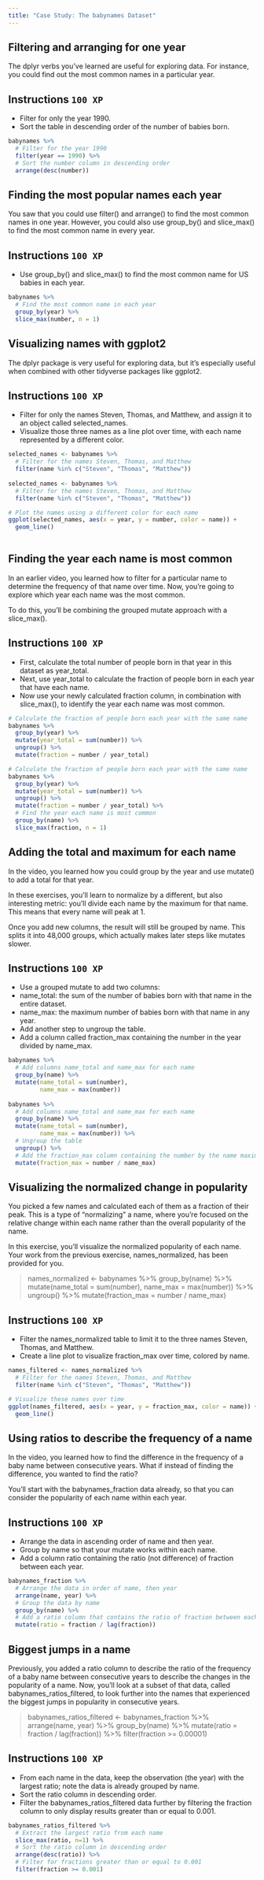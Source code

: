 ```yaml
---
title: "Case Study: The babynames Dataset"
---
```


## Filtering and arranging for one year

The dplyr verbs you've learned are useful for exploring data. For instance, you could find out the most common names in a particular year.

## Instructions `100 XP` {.unnumbered}

* Filter for only the year 1990.
* Sort the table in descending order of the number of babies born.
``` .r
babynames %>%
  # Filter for the year 1990
  filter(year == 1990) %>%
  # Sort the number column in descending order 
  arrange(desc(number))
```

## Finding the most popular names each year

You saw that you could use filter() and arrange() to find the most common names in one year. However, you could also use group_by() and slice_max() to find the most common name in every year.

## Instructions `100 XP` {.unnumbered}

* Use group_by() and slice_max() to find the most common name for US babies in each year.
``` .r
babynames %>%
  # Find the most common name in each year
  group_by(year) %>%
  slice_max(number, n = 1)
```

## Visualizing names with ggplot2

The dplyr package is very useful for exploring data, but it's especially useful when combined with other tidyverse packages like ggplot2.

## Instructions `100 XP` {.unnumbered}
* Filter for only the names Steven, Thomas, and Matthew, and assign it to an object called selected_names.
* Visualize those three names as a line plot over time, with each name represented by a different color.
``` .r
selected_names <- babynames %>%
  # Filter for the names Steven, Thomas, and Matthew 
  filter(name %in% c("Steven", "Thomas", "Matthew"))
  
selected_names <- babynames %>%
  # Filter for the names Steven, Thomas, and Matthew 
  filter(name %in% c("Steven", "Thomas", "Matthew"))

# Plot the names using a different color for each name
ggplot(selected_names, aes(x = year, y = number, color = name)) +
  geom_line()
  
```

## Finding the year each name is most common

In an earlier video, you learned how to filter for a particular name to determine the frequency of that name over time. Now, you're going to explore which year each name was the most common.

To do this, you'll be combining the grouped mutate approach with a slice_max().

## Instructions `100 XP` {.unnumbered}

* First, calculate the total number of people born in that year in this dataset as year_total.
* Next, use year_total to calculate the fraction of people born in each year that have each name.
* Now use your newly calculated fraction column, in combination with slice_max(), to identify the year each name was most common.

``` .r
# Calculate the fraction of people born each year with the same name
babynames %>%
  group_by(year) %>%
  mutate(year_total = sum(number)) %>%
  ungroup() %>%
  mutate(fraction = number / year_total)

# Calculate the fraction of people born each year with the same name
babynames %>%
  group_by(year) %>%
  mutate(year_total = sum(number)) %>%
  ungroup() %>%
  mutate(fraction = number / year_total) %>%
  # Find the year each name is most common
  group_by(name) %>%
  slice_max(fraction, n = 1)  
```

## Adding the total and maximum for each name

In the video, you learned how you could group by the year and use mutate() to add a total for that year.

In these exercises, you'll learn to normalize by a different, but also interesting metric: you'll divide each name by the maximum for that name. This means that every name will peak at 1.

Once you add new columns, the result will still be grouped by name. This splits it into 48,000 groups, which actually makes later steps like mutates slower.

## Instructions `100 XP` {.unnumbered}
* Use a grouped mutate to add two columns:
 * name_total: the sum of the number of babies born with that name in the entire dataset.
 * name_max: the maximum number of babies born with that name in any year.
* Add another step to ungroup the table.
* Add a column called fraction_max containing the number in the year divided by name_max.
``` .r
babynames %>%
  # Add columns name_total and name_max for each name
  group_by(name) %>%
  mutate(name_total = sum(number),
         name_max = max(number))
         
babynames %>%
  # Add columns name_total and name_max for each name
  group_by(name) %>%
  mutate(name_total = sum(number),
         name_max = max(number)) %>%
  # Ungroup the table 
  ungroup() %>%
  # Add the fraction_max column containing the number by the name maximum 
  mutate(fraction_max = number / name_max)

```

## Visualizing the normalized change in popularity

You picked a few names and calculated each of them as a fraction of their peak. This is a type of "normalizing" a name, where you're focused on the relative change within each name rather than the overall popularity of the name.

In this exercise, you'll visualize the normalized popularity of each name. Your work from the previous exercise, names_normalized, has been provided for you.

> names_normalized <- babynames %>%
>                      group_by(name) %>%
>                      mutate(name_total = sum(number),
>                             name_max = max(number)) %>%
>                      ungroup() %>%
>                      mutate(fraction_max = number / name_max)

## Instructions `100 XP` {.unnumbered}
* Filter the names_normalized table to limit it to the three names Steven, Thomas, and Matthew.
* Create a line plot to visualize fraction_max over time, colored by name.
``` .r
names_filtered <- names_normalized %>%
  # Filter for the names Steven, Thomas, and Matthew
  filter(name %in% c("Steven", "Thomas", "Matthew"))

# Visualize these names over time
ggplot(names_filtered, aes(x = year, y = fraction_max, color = name)) +
  geom_line()
```

## Using ratios to describe the frequency of a name

In the video, you learned how to find the difference in the frequency of a baby name between consecutive years. What if instead of finding the difference, you wanted to find the ratio?

You'll start with the babynames_fraction data already, so that you can consider the popularity of each name within each year.


## Instructions `100 XP` {.unnumbered}
* Arrange the data in ascending order of name and then year.
* Group by name so that your mutate works within each name.
* Add a column ratio containing the ratio (not difference) of fraction between each year.
``` .r
babynames_fraction %>%
  # Arrange the data in order of name, then year 
  arrange(name, year) %>%
  # Group the data by name
  group_by(name) %>%
  # Add a ratio column that contains the ratio of fraction between each year 
  mutate(ratio = fraction / lag(fraction))
``` 

## Biggest jumps in a name

Previously, you added a ratio column to describe the ratio of the frequency of a baby name between consecutive years to describe the changes in the popularity of a name. Now, you'll look at a subset of that data, called babynames_ratios_filtered, to look further into the names that experienced the biggest jumps in popularity in consecutive years.

> babynames_ratios_filtered <- babynames_fraction %>%
>                      arrange(name, year) %>%
>                      group_by(name) %>%
>                      mutate(ratio = fraction / lag(fraction)) %>%
>                      filter(fraction >= 0.00001)


## Instructions `100 XP` {.unnumbered}
* From each name in the data, keep the observation (the year) with the largest ratio; note the data is already grouped by name.
* Sort the ratio column in descending order.
* Filter the babynames_ratios_filtered data further by filtering the fraction column to only display results greater than or equal to 0.001.

``` .r
babynames_ratios_filtered %>%
  # Extract the largest ratio from each name 
  slice_max(ratio, n=1) %>%
  # Sort the ratio column in descending order 
  arrange(desc(ratio)) %>%
  # Filter for fractions greater than or equal to 0.001
  filter(fraction >= 0.001)
``` 
